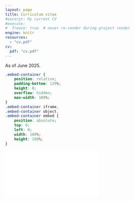 ```yaml
---
layout: page
title: Curriculum vitae
#excerpt: My current CV
#execute:
#  freeze: true  # never re-render during project render
engine: knitr 
resources:
  - "cv.pdf"
cv:
  pdf: "cv.pdf"
---
```


As of June 2025.

```css
.embed-container {
    position: relative;
    padding-bottom: 129%;
    height: 0;
    overflow: hidden;
    max-width: 100%;
}
.embed-container iframe,
.embed-container object,
.embed-container embed {
    position: absolute;
    top: 0;
    left: 0;
    width: 100%;
    height: 100%;
}
```

```{=html}
<div class="embed-container">
  <iframe src="`r rmarkdown::metadata$cv$pdf`" style="border: 0.5px"></iframe>
</div>
```
